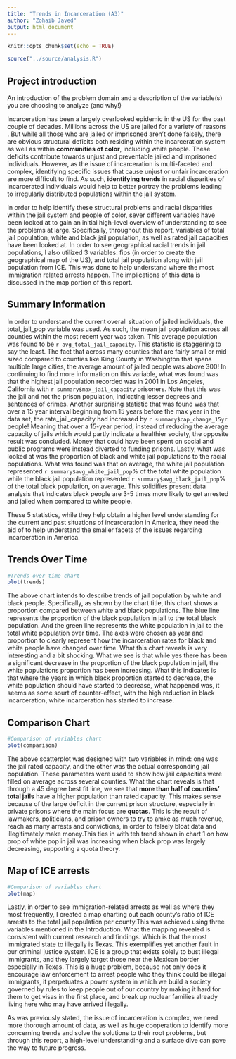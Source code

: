 ```yaml
---
title: "Trends in Incarceration (A3)"
author: "Zohaib Javed"
output: html_document
---
```


```r
knitr::opts_chunk$set(echo = TRUE)
```

```r
source("../source/analysis.R")
```

## Project introduction
An introduction of the problem domain and a description of the variable(s) you are choosing to analyze (and why!)

Incarceration has been a largely overlooked epidemic in the US for the past couple of decades. Millions across the US are jailed for a variety of reasons . But while all those who are jailed or imprisoned aren't done falsely, there are obvious structural deficits both residing within the incarceration system as well as within **communities of color**, including white people. These deficits contribute towards unjust and preventable jailed and imprisoned individuals. However, as the issue of incarceration is multi-faceted and complex, identifying specific issues that cause unjust or unfair incarceration are more difficult to find. As such, **identifying trends** in racial disparities of incarcerated individuals would help to better portray the problems leading to irregularly distributed populations within the jail system. 

In order to help identify these structural problems and racial disparities within the jail system and people of color, sever different variables have been looked at to gain an initial high-level overview of understanding to see the problems at large. Specifically, throughout this report, variables of total jail population, white and black jail population, as well as rated jail capacities have been looked at. In order to see geographical racial trends in jail populations, I also utilized 3 variables: fips (in order to create the geographical map of the US), and total jail population along with jail population from ICE. This was done to help understand where the most immigration related arrests happen. The implications of this data is discussed in the map portion of this report. 

## Summary Information 
In order to understand the current overall situation of jailed individuals, the total_jail_pop variable was used. As such, the mean jail population across all counties within the most recent year was taken. This average population was found to be `r avg_total_jail_capacity`. This statistic is staggering to say the least. The fact that across many counties that are fairly small or mid sized compared to counties like King County in Washington that spans multiple large cities, the average amount of jailed people was above 300! In continuing to find more information on this variable, what was found was that the highest jail population recorded was in 2001 in Los Angeles, California with `r summary$max_jail_capacity` prisoners. Note that this was the jail and not the prison population, indicating lesser degrees and sentences of crimes. Another surprising statistic that was found was that over a 15 year interval beginning from 15 years before the max year in the data set, the rate_jail_capacity had increased by `r summary$cap_change_15yr` people! Meaning that over a 15-year period, instead of reducing the average capacity of jails which would partly indicate a healthier society, the opposite result was concluded. Money that could have been spent on social and public programs were instead diverted to funding prisons. Lastly, what was looked at was the proportion of black and white jail populations to the racial populations. What was found was that on average, the white jail population represented `r summary$avg_white_jail_pop`% of the total white population while the black jail population represented `r summary$avg_black_jail_pop`% of the total black population, on average. This solidifies present data analysis that indicates black people are 3-5 times more likely to get arrested and jailed when compared to white people. 

These 5 statistics, while they help obtain a higher level understanding for the current and past situations of incarceration in America, they need the aid of to help understand the smaller facets of the issues regarding incarceration in America. 

## Trends Over Time

```r
#Trends over time chart
plot(trends)
```

The above chart intends to describe trends of jail population by white and black people. Specifically, as shown by the chart title, this chart shows a proportion compared between white and black populations. The blue line represents the proportion of the black population in jail to the total black population. And the green line represents the white population in jail to the total white population over time. The axes were chosen as year and proportion to clearly represent how the incarceration rates for black and white people have changed over time. What this chart reveals is very interesting and a bit shocking. What we see is that while yes there has been a significant decrease in the proportion of the black population in jail, the white populations proportion has been increasing. What this indicates is that where the years in which black proportion started to decrease, the white population should have started to decrease, what happened was, it seems as some sourt of counter-effect, with the high reduction in black incarceration, white incarceration has started to increase. 

## Comparison Chart 

```r
#Comparison of variables chart
plot(comparison)
```

The above scatterplot was designed with two variables in mind: one was the jail rated capacity, and the other was the actual corresponding jail population. These parameters were used to show how jail capacities were filled on average across several counties. What the chart reveals is that through a 45 degree best fit line, we see that **more than half of counties' total jails** have a higher population than rated capacity. This makes sense because of the large deficit in the current prison structure, especially in private prisons where the main focus are **quotas**. This is the result of lawmakers, politicians, and prison owners to try to amke as much revenue, reach as many arrests and convictions, in order to falsely bloat data and illegitimately make money.This ties in with teh trend shown in chart 1 on how prop of white pop in jail was increasing when black prop was largely decreasing, supporting a quota theory. 


## Map of ICE arrests

```r
#Comparison of variables chart
plot(map)
```

Lastly, in order to see immigration-related arrests as well as where they most frequently, I created a map charting out each county's ratio of ICE arrests to the total jail population per county.This was achieved using three variables mentioned in the Introduction. What the mapping revealed is consistent with current research and findings. Which is that the most immigrated state to illegally is Texas. This exemplifies yet another fault in our criminal justice system. ICE is a group that exists solely to bust illegal immigrants, and they largely target those near the Mexican border especially in Texas. This is a huge problem, because not only does it encourage law enforcement to arrest people who they think could be illegal immigrants, it perpetuates a power system in which we build a society governed by rules to keep people out of our country by making it hard for them to get visas in the first place, and break up nuclear families already living here who may have arrived illegally. 

As was previously stated, the issue of incarceration is complex, we need more thorough amount of data, as well as huge cooperation to identify more concerning trends and solve the solutions to their root problems, but through this report, a high-level understanding and a surface dive can pave the way to future progress.